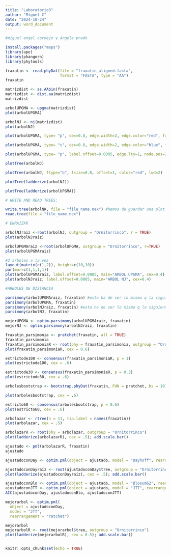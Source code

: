 ---
title: "Laboratorio3"
author: "Miguel C"
date: "2024-10-24"
output: word_document
---

```{r setup, include=FALSE}
#miguel angel cornejo y ángela prado

install.packages("maps")
library(ape)
library(phangorn)
library(phytools)

fraxatin <- read.phyDat(file = "fraxatin_aligned.fasta", 
                        format = "FASTA", type = "AA")
fraxatin

matrizdist <- as.AAbin(fraxatin)
matrizdist <- dist.aa(matrizdist)
matrizdist

arbolUPGMA <- upgma(matrizdist)
plot(arbolUPGMA)

arbolNJ <- nj(matrizdist)
plot(arbolNJ)

plot(arbolUPGMA, type= "p", cex=0.8, edge.width=2, edge.color="red", font=3)

plot(arbolUPGMA, type= "c", cex=0.8, edge.width=2, edge.color="blue", font=3)

plot(arbolUPGMA, type= "p", label.offset=0.0005, edge.lty=1, node.pos=2, cex=0.8, edge.width=2, edge.color="black", font=3)

plotTree(arbolNJ)

plotTree(arbolNJ, ftype="b", fsize=0.8, offset=1, color="red", lwd=2)

plotTree(ladderize(arbolNJ))

plotTree(ladderize(arbolUPGMA))

# WRITE AND READ TREES:

write.tree(arbolNK, file = "file_name.nex") #hemos de guardar una plot o la variable trabajada?
read.tree(file = "file_name.nex")

# ENRAIZAR

arbolNJraiz <-root(arbolNJ, outgroup = "Ornitorrinco", r = TRUE)
plot(arbolNJraiz)

arbolUPGMAraiz <-root(arbolUPGMA, outgroup = "Ornitorrinco", r=TRUE)
plot(arbolUPGMAraiz)

#2 arboles a la vez
layout(matrix(c(1,2)), height=c(10,10))
par(mar=c(1,1,1,1))
plot(arbolUPGMAraiz, label.offset=0.0005, main="ARBOL UPGMA", cex=0.4)
plot(arbolNJraiz, label.offset=0.0005, main="ARBOL NJ", cex=0.4)

#ARBOLES DE DISTANCIA

parsimony(arbolUPGMAraiz, fraxatin) #esto ha de ser lo mismo q la siguiente linea
parsimony(arbolUPGMA, fraxatin)
parsimony(arbolNJraiz, fraxatin) #esto ha de ser lo mismo q la siguiente linea
parsimony(arbolNJ, fraxatin)

mejorUPGMA <- optim.parsimony(arbolUPGMAraiz, fraxatin)
mejorNJ <- optim.parsimony(arbolNJraiz, fraxatin)

fraxatin_parsimonia <- pratchet(fraxatin, all = TRUE)
fraxatin_parsimonia
fraxatin_parsimoniaR <- root(phy = fraxatin_parsimonia, outgroup = "Ornitorrinco")
plot(fraxatin_parsimoniaR, cex = 0.6)

estrictode100 <- consensus(fraxatin_parsimoniaR, p = 1)
plot(estrictode100, cex = .6)

estrictode30 <- consensus(fraxatin_parsimoniaR, p = 0.3)
plot(estrictode30, cex = .6)

arbolesbootstrap <- bootstrap.phyDat(fraxatin, FUN = pratchet, bs = 10)

plot(arbolesbootstrap, cex = .6)

estricto60 <- consensus(arbolesbootstrap, p = 0.6)
plot(estricto60, cex = .6)

arbolazar <- rtree(n = 11, tip.label = names(fraxatin))
plot(arbolazar, cex = .5)

arbolazarR <- root(phy = arbolazar, outgroup = "Ornitorrinco")
plot(ladderize(arbolazarR), cex = .5); add.scale.bar()

ajustado <- pml(arbolazarR, fraxatin)
ajustado

ajustadoconDay <- optim.pml(object = ajustado, model = "Dayhoff", rearrangement = "ratchet")

ajustadoconDayraíz <- root(ajustadoconDay$tree, outgroup = "Ornitorrinco")
plot(ladderize(ajustadoconDayraíz), cex = .5); add.scale.bar()

ajustadoconBlo <- optim.pml(object = ajustado, model = "Blosum62", rearrangement = "ratchet")
ajustadoconJTT <- optim.pml(object = ajustado, model = "JTT", rearrangement = "ratchet")
AIC(ajustadoconDay, ajustadoconBlo, ajustadoconJTT)

mejorarbol <- optim.pml(
  object = ajustadoconDay, 
  model = "JTT", 
  rearrangement = "ratchet")

mejorarbol
mejorarbolR <- root(mejorarbol$tree, outgroup = "Ornitorrinco")
plot(ladderize(mejorarbolR), cex = 0.5); add.scale.bar()


knitr::opts_chunk$set(echo = TRUE)
```
